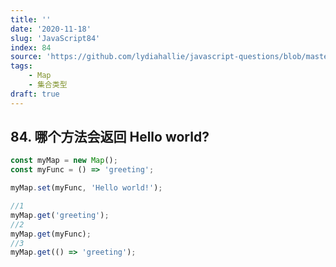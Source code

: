 ```yaml
---
title: ''
date: '2020-11-18'
slug: 'JavaScript84'
index: 84
source: 'https://github.com/lydiahallie/javascript-questions/blob/master/zh-CN/README-zh_CN.md#115-%E5%93%AA%E4%B8%80%E4%B8%AA%E6%96%B9%E6%B3%95%E4%BC%9A%E8%BF%94%E5%9B%9E-hello-world-'
tags:
    - Map
    - 集合类型
draft: true
---
```


## 84. 哪个方法会返回 Hello world?

```js:index.js
const myMap = new Map();
const myFunc = () => 'greeting';

myMap.set(myFunc, 'Hello world!');

//1
myMap.get('greeting');
//2
myMap.get(myFunc);
//3
myMap.get(() => 'greeting');
```
